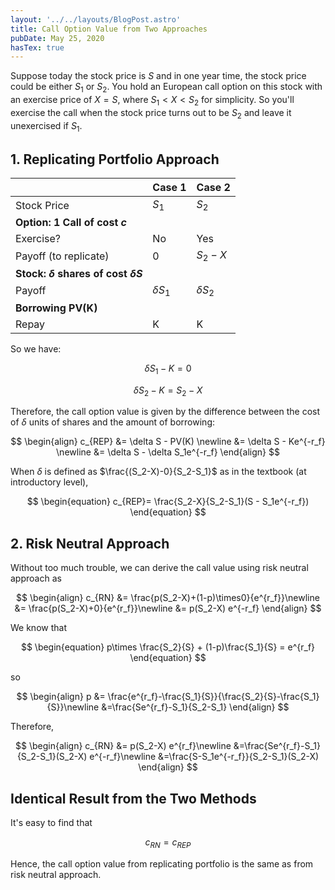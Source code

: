 ```yaml
---
layout: '../../layouts/BlogPost.astro'
title: Call Option Value from Two Approaches
pubDate: May 25, 2020
hasTex: true
---
```



<Aside type="note" title="this is a simple teching note" />

Suppose today the stock price is $S$ and in one year time, the stock price could
be either $S_1$ or $S_2$. You hold an European call option on this stock with an
exercise price of $X=S$, where $S_1<X<S_2$ for simplicity. So you'll exercise
the call when the stock price turns out to be $S_2$ and leave it unexercised if
$S_1$.

## 1. Replicating Portfolio Approach

|                                               | Case 1       | Case 2       |
| --------------------------------------------- | ------------ | ------------ |
| Stock Price                                   | $S_1$        | $S_2$        |
| **Option: 1 Call of cost $c$**                |              |              |
| Exercise?                                     | No           | Yes          |
| Payoff (to replicate)                         | 0            | $S_2-X$      |
| **Stock: $\delta$ shares of cost $\delta S$** |              |              |
| Payoff                                        | $\delta S_1$ | $\delta S_2$ |
| **Borrowing PV(K)**                           |              |              |
| Repay                                         | K            | K            |

So we have:

$$
\begin{equation}
\delta S_1-K=0
\end{equation}
$$

$$
\begin{equation}
\delta S_2 -K = S_2-X
\end{equation}
$$

Therefore, the call option value is given by the difference between the cost of
$\delta$ units of shares and the amount of borrowing:

$$
\begin{align}
c_{REP} &= \delta S - PV(K) \newline
  &= \delta S - Ke^{-r_f} \newline
  &= \delta S - \delta S_1e^{-r_f}
\end{align}
$$

When $\delta$ is defined as $\frac{(S_2-X)-0}{S_2-S_1}$ as in the textbook (at
introductory level),

$$
\begin{equation}
  c_{REP}= \frac{S_2-X}{S_2-S_1}(S - S_1e^{-r_f})
\end{equation}
$$

## 2. Risk Neutral Approach

Without too much trouble, we can derive the call value using risk neutral
approach as

$$
\begin{align}
c_{RN} &= \frac{p(S_2-X)+(1-p)\times0}{e^{r_f}}\newline
&= \frac{p(S_2-X)+0}{e^{r_f}}\newline
 &= p(S_2-X) e^{-r_f}
\end{align}
$$

We know that

$$
\begin{equation}
p\times \frac{S_2}{S} + (1-p)\frac{S_1}{S} = e^{r_f}
\end{equation}
$$

so

$$
\begin{align}
p &= \frac{e^{r_f}-\frac{S_1}{S}}{\frac{S_2}{S}-\frac{S_1}{S}}\newline
&=\frac{Se^{r_f}-S_1}{S_2-S_1}
\end{align}
$$

Therefore,

$$
\begin{align}
c_{RN} &= p(S_2-X) e^{r_f}\newline
&=\frac{Se^{r_f}-S_1}{S_2-S_1}(S_2-X) e^{-r_f}\newline
&=\frac{S-S_1e^{-r_f}}{S_2-S_1}(S_2-X)
\end{align}
$$

## Identical Result from the Two Methods

It's easy to find that

$$
c_{RN} = c_{REP}
$$

Hence, the call option value from replicating portfolio is the same as from risk
neutral approach.

